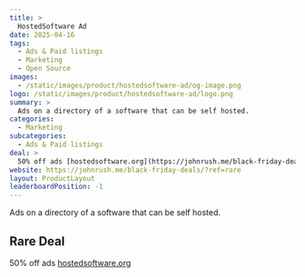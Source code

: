 ```yaml
---
title: >
  HostedSoftware Ad
date: 2025-04-16
tags:
  - Ads & Paid listings
  - Marketing
  - Open Source
images:
  - /static/images/product/hostedsoftware-ad/og-image.png
logo: /static/images/product/hostedsoftware-ad/logo.png
summary: >
  Ads on a directory of a software that can be self hosted.
categories:
  - Marketing
subcategories:
  - Ads & Paid listings
deal: >
  50% off ads [hostedsoftware.org](https://johnrush.me/black-friday-deals/?ref=rare)
website: https://johnrush.me/black-friday-deals/?ref=rare
layout: ProductLayout
leaderboardPosition: -1
---
```

Ads on a directory of a software that can be self hosted.

## Rare Deal

50% off ads [hostedsoftware.org](https://johnrush.me/black-friday-deals/?ref=rare)

